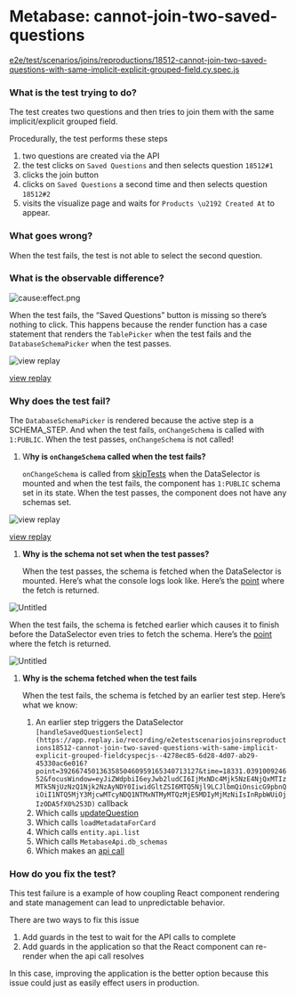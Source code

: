 
# Metabase: cannot-join-two-saved-questions

[e2e/test/scenarios/joins/reproductions/18512-cannot-join-two-saved-questions-with-same-implicit-explicit-grouped-field.cy.spec.js](https://app.replay.io/recording/e2etestscenariosjoinsreproductions18512-cannot-join-two-saved-questions-with-same-implicit-explicit-grouped-fieldcyspecjs--4278ec85-6d28-4d07-ab29-45330ac6e016?point=39915782121745558809872149013078687&time=18597&focusWindow=eyJiZWdpbiI6eyJwb2ludCI6IjMxNDc4Mjk5NzE4NjQxMTIzMTk5NjUzNzQ1Njk2NzAyNDY0IiwidGltZSI6MTQ5Njl9LCJlbmQiOnsicG9pbnQiOiI1NTQ5MjY3MjcwMTcyNDQ1NTMxNTMyMTQzMjE5MDIyMjMzNiIsInRpbWUiOjIzODA5fX0%3D)

### What is the test trying to do?

<LoomVideo src="https://www.loom.com/embed/0f6bf01b07b348b789107cbf603dd5a5" />

The test creates two questions and then tries to join them with the same implicit/explicit grouped field.

Procedurally, the test performs these steps

1. two questions are created via the API
2. the test clicks on `Saved Questions` and then selects question  `18512#1`
3. clicks the join button 
4. clicks on `Saved Questions` a second time and then selects question `18512#2`
5. visits the visualize page and waits for `Products \u2192 Created At` to appear.

### What goes wrong?

When the test fails, the test is not able to select the second question.

<LoomVideo src="https://www.loom.com/embed/466d39f90c28410eb031941a636f7565" />

### What is the observable difference?

![cause:effect.png](/media/learn-more/examples-of-flaky-tests/metabase-cannot-join-two-saved-questions/causeeffect.png)

When the test fails, the “Saved Questions” button is missing so there’s nothing to click. This happens because the render function has a case statement that renders the `TablePicker`  when the test fails and the `DatabaseSchemaPicker` when the test passes. 

![[view replay](https://app.replay.io/recording/e2etestscenariosjoinsreproductions18512-cannot-join-two-saved-questions-with-same-implicit-explicit-grouped-fieldcyspecjs--4278ec85-6d28-4d07-ab29-45330ac6e016?point=40240300675957395929315341418627622&time=18803.25987239179&focusWindow=eyJiZWdpbiI6eyJwb2ludCI6IjI5ODU1NzA2OTUwMDI0NDUwMjMyNjQxNjcwNDE4MDA2MDE2IiwidGltZSI6MTQ0MzV9LCJlbmQiOnsicG9pbnQiOiI1ODQxMzMzOTY4ODg4MDQ1MjQ3ODgwNjcwODA1MDcyMjgxNiIsInRpbWUiOjI0OTMzfX0%253D)](/media/learn-more/examples-of-flaky-tests/metabase-cannot-join-two-saved-questions/Screenshot_2023-07-12_at_9.35.14_AM.png)

[view replay](https://app.replay.io/recording/e2etestscenariosjoinsreproductions18512-cannot-join-two-saved-questions-with-same-implicit-explicit-grouped-fieldcyspecjs--4278ec85-6d28-4d07-ab29-45330ac6e016?point=40240300675957395929315341418627622&time=18803.25987239179&focusWindow=eyJiZWdpbiI6eyJwb2ludCI6IjI5ODU1NzA2OTUwMDI0NDUwMjMyNjQxNjcwNDE4MDA2MDE2IiwidGltZSI6MTQ0MzV9LCJlbmQiOnsicG9pbnQiOiI1ODQxMzMzOTY4ODg4MDQ1MjQ3ODgwNjcwODA1MDcyMjgxNiIsInRpbWUiOjI0OTMzfX0%253D)

### Why does the test fail?

The `DatabaseSchemaPicker` is rendered because the active step is a SCHEMA_STEP.  And when the test fails, `onChangeSchema` is called with `1:PUBLIC`. When the test passes, `onChangeSchema` is not called!

1. W**hy is `onChangeSchema` called when the test fails?** 
    
    `onChangeSchema` is called from [skipTests](https://app.replay.io/recording/e2etestscenariosjoinsreproductions18512-cannot-join-two-saved-questions-with-same-implicit-explicit-grouped-fieldcyspecjs--4278ec85-6d28-4d07-ab29-45330ac6e016?point=18822076122371152273768683870879936&time=10859.494619228097&focusWindow=eyJiZWdpbiI6eyJwb2ludCI6IjUxOTIyOTY4NjAyMDQ2MjgwNTUwMDQxODk1NDgzNDczOTIiLCJ0aW1lIjoyOTY1fSwiZW5kIjp7InBvaW50IjoiMzQzOTg5NjY3MDE3Nzg3MDM1Mzk2MzA3MjAzNjMyNjYwNDgiLCJ0aW1lIjoxNjEzMH19) when the DataSelector is mounted and when the test fails, the component has `1:PUBLIC` schema set in its state. When the test passes, the component does not have any schemas set.
    

![[view replay](https://app.replay.io/recording/e2etestscenariosjoinsreproductions18512-cannot-join-two-saved-questions-with-same-implicit-explicit-grouped-fieldcyspecjs--4278ec85-6d28-4d07-ab29-45330ac6e016?point=18822076122371152273768683870879936&time=10859.494619228097&focusWindow=eyJiZWdpbiI6eyJwb2ludCI6IjUxOTIyOTY4NjAyMDQ2MjgwNTUwMDQxODk1NDgzNDczOTIiLCJ0aW1lIjoyOTY1fSwiZW5kIjp7InBvaW50IjoiMzQzOTg5NjY3MDE3Nzg3MDM1Mzk2MzA3MjAzNjMyNjYwNDgiLCJ0aW1lIjoxNjEzMH19)](/media/learn-more/examples-of-flaky-tests/metabase-cannot-join-two-saved-questions/Untitled.png)

[view replay](https://app.replay.io/recording/e2etestscenariosjoinsreproductions18512-cannot-join-two-saved-questions-with-same-implicit-explicit-grouped-fieldcyspecjs--4278ec85-6d28-4d07-ab29-45330ac6e016?point=18822076122371152273768683870879936&time=10859.494619228097&focusWindow=eyJiZWdpbiI6eyJwb2ludCI6IjUxOTIyOTY4NjAyMDQ2MjgwNTUwMDQxODk1NDgzNDczOTIiLCJ0aW1lIjoyOTY1fSwiZW5kIjp7InBvaW50IjoiMzQzOTg5NjY3MDE3Nzg3MDM1Mzk2MzA3MjAzNjMyNjYwNDgiLCJ0aW1lIjoxNjEzMH19)

1. **Why is the schema not set when the test passes?**
    
    When the test passes, the schema is fetched when the DataSelector is mounted. Here’s what the console logs look like. Here’s the [point](https://app.replay.io/recording/e2etestscenariosjoinsreproductions18512-cannot-join-two-saved-questions-with-same-implicit-explicit-grouped-fieldcyspecjs--4278ec85-6d28-4d07-ab29-45330ac6e016?point=63281117997767009521481639631257811&time=26658.881606131647&focusWindow=eyJiZWdpbiI6eyJwb2ludCI6IjUyMjQ3NDg3MTY0ODEzMDE4OTAwNDQxNTY4NTkwNjkyMzUyIiwidGltZSI6MjI2OTF9LCJlbmQiOnsicG9pbnQiOiI3MDQyMDUyNjE4Njc2NTIzMzI0NzY0ODg4NjgxODg2NTE1MiIsInRpbWUiOjI5NzI5fX0%253D) where the fetch is returned.
    

![Untitled](/media/learn-more/examples-of-flaky-tests/metabase-cannot-join-two-saved-questions/Untitled%201.png)

When the test fails, the schema is fetched earlier which causes it to finish before the DataSelector even tries to fetch the schema. Here’s the [point](https://app.replay.io/recording/e2etestscenariosjoinsreproductions18512-cannot-join-two-saved-questions-with-same-implicit-explicit-grouped-fieldcyspecjs--4278ec85-6d28-4d07-ab29-45330ac6e016?point=39915782121880942923393415369457875&time=18653.016595980083&focusWindow=eyJiZWdpbiI6eyJwb2ludCI6IjMxNDc4Mjk5NzE4NjQxMTIzMTk5NjUzNzQ1Njk2NzAyNDY0IiwidGltZSI6MTQ5Njl9LCJlbmQiOnsicG9pbnQiOiI1NTQ5MjY3MjcwMTcyNDQ1NTMxNTMyMTQzMjE5MDIyMjMzNiIsInRpbWUiOjIzODA5fX0%253D) where the fetch is returned.

![Untitled](/media/learn-more/examples-of-flaky-tests/metabase-cannot-join-two-saved-questions/Untitled%202.png)

1. **Why is the schema fetched when the test fails**
    
    When the test fails, the schema is fetched by an earlier test step. Here’s what we know:
    
    1. An earlier step triggers the DataSelector `[handleSavedQuestionSelect](https://app.replay.io/recording/e2etestscenariosjoinsreproductions18512-cannot-join-two-saved-questions-with-same-implicit-explicit-grouped-fieldcyspecjs--4278ec85-6d28-4d07-ab29-45330ac6e016?point=39266745013635850460959165340713127&time=18331.039100924652&focusWindow=eyJiZWdpbiI6eyJwb2ludCI6IjMxNDc4Mjk5NzE4NjQxMTIzMTk5NjUzNzQ1Njk2NzAyNDY0IiwidGltZSI6MTQ5Njl9LCJlbmQiOnsicG9pbnQiOiI1NTQ5MjY3MjcwMTcyNDQ1NTMxNTMyMTQzMjE5MDIyMjMzNiIsInRpbWUiOjIzODA5fX0%253D)` callback
    2. Which calls [updateQuestion](https://app.replay.io/recording/e2etestscenariosjoinsreproductions18512-cannot-join-two-saved-questions-with-same-implicit-explicit-grouped-fieldcyspecjs--4278ec85-6d28-4d07-ab29-45330ac6e016?point=39266745013956724656592693307115035&time=18433.41339869281&focusWindow=eyJiZWdpbiI6eyJwb2ludCI6IjMxNDc4Mjk5NzE4NjQxMTIzMTk5NjUzNzQ1Njk2NzAyNDY0IiwidGltZSI6MTQ5Njl9LCJlbmQiOnsicG9pbnQiOiI1NTQ5MjY3MjcwMTcyNDQ1NTMxNTMyMTQzMjE5MDIyMjMzNiIsInRpbWUiOjIzODA5fX0%253D) 
    3. Which calls `loadMetadataForCard`
    4. Which calls `entity.api.list` 
    5. Which  calls `MetabaseApi.db_schemas` 
    6. Which makes an [api call](https://app.replay.io/recording/e2etestscenariosjoinsreproductions18512-cannot-join-two-saved-questions-with-same-implicit-explicit-grouped-fieldcyspecjs--4278ec85-6d28-4d07-ab29-45330ac6e016?point=39266745014058140243822074568638608&time=18453&focusWindow=eyJiZWdpbiI6eyJwb2ludCI6IjMxNDc4Mjk5NzE4NjQxMTIzMTk5NjUzNzQ1Njk2NzAyNDY0IiwidGltZSI6MTQ5Njl9LCJlbmQiOnsicG9pbnQiOiI1NTQ5MjY3MjcwMTcyNDQ1NTMxNTMyMTQzMjE5MDIyMjMzNiIsInRpbWUiOjIzODA5fX0%253D)
    

### How do you fix the test?

This test failure is a example of how coupling React component rendering and state management can lead to unpredictable behavior. 

There are two ways to fix this issue

1. Add guards in the test to wait for the API calls to complete
2. Add guards in the application so that the React component can re-render when the api call resolves

In this case, improving the application is the better option because this issue could just as easily effect users in production.